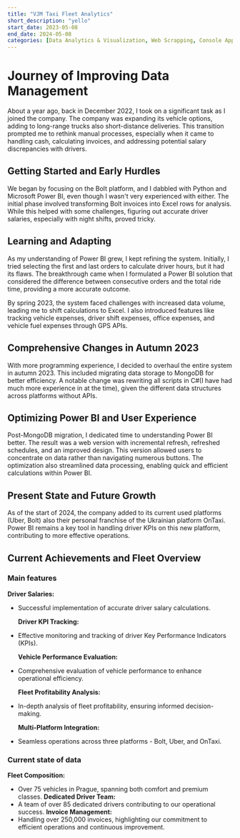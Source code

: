 ```yaml
---
title: "VJM Taxi Fleet Analytics"
short_description: "yello"
start_date: 2023-05-08
end_date: 2024-05-08
categories: [Data Analytics & Visualization, Web Scrapping, Console App]
---
```


# Journey of Improving Data Management

About a year ago, back in December 2022, I took on a significant task as I joined the company. The company was expanding its vehicle options, adding to long-range trucks also short-distance deliveries. This transition prompted me to rethink manual processes, especially when it came to handling cash, calculating invoices, and addressing potential salary discrepancies with drivers.

## Getting Started and Early Hurdles

We began by focusing on the Bolt platform, and I dabbled with Python and Microsoft Power BI, even though I wasn't very experienced with either. The initial phase involved transforming Bolt invoices into Excel rows for analysis. While this helped with some challenges, figuring out accurate driver salaries, especially with night shifts, proved tricky.

## Learning and Adapting

As my understanding of Power BI grew, I kept refining the system. Initially, I tried selecting the first and last orders to calculate driver hours, but it had its flaws. The breakthrough came when I formulated a Power BI solution that considered the difference between consecutive orders and the total ride time, providing a more accurate outcome.

By spring 2023, the system faced challenges with increased data volume, leading me to shift calculations to Excel. I also introduced features like tracking vehicle expenses, driver shift expenses, office expenses, and vehicle fuel expenses through GPS APIs.

## Comprehensive Changes in Autumn 2023

With more programming experience, I decided to overhaul the entire system in autumn 2023. This included migrating data storage to MongoDB for better efficiency. A notable change was rewriting all scripts in C#(I have had much more experience in at the time), given the different data structures across platforms without APIs.

## Optimizing Power BI and User Experience

Post-MongoDB migration, I dedicated time to understanding Power BI better. The result was a web version with incremental refresh, refreshed schedules, and an improved design. This version allowed users to concentrate on data rather than navigating numerous buttons. The optimization also streamlined data processing, enabling quick and efficient calculations within Power BI.

## Present State and Future Growth

As of the start of 2024, the company added to its current used platforms (Uber, Bolt) also their personal franchise of the Ukrainian platform OnTaxi. Power BI remains a key tool in handling driver KPIs on this new platform, contributing to more effective operations.

## Current Achievements and Fleet Overview

### Main features

**Driver Salaries:**

- Successful implementation of accurate driver salary calculations.

  **Driver KPI Tracking:**

- Effective monitoring and tracking of driver Key Performance Indicators (KPIs).

  **Vehicle Performance Evaluation:**

- Comprehensive evaluation of vehicle performance to enhance operational efficiency.

  **Fleet Profitability Analysis:**

- In-depth analysis of fleet profitability, ensuring informed decision-making.

  **Multi-Platform Integration:**

- Seamless operations across three platforms - Bolt, Uber, and OnTaxi.

### Current state of data

**Fleet Composition:**

- Over 75 vehicles in Prague, spanning both comfort and premium classes.
  **Dedicated Driver Team:**
- A team of over 85 dedicated drivers contributing to our operational success.
  **Invoice Management:**
- Handling over 250,000 invoices, highlighting our commitment to efficient operations and continuous improvement.
